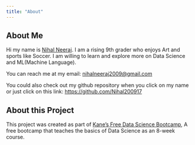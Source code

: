 ```yaml
---
title: "About"
---
```


## About Me

Hi my name is [Nihal Neeraj](https://github.com/Nihal200917). I am a rising 9th grader who enjoys Art and sports like Soccer. I am willing to learn and explore more on Data Science and ML(Machine Language).

You can reach me at my email: [nihalneeraj2009@gmail.com](nihalneeraj2009@gmail.com)

You could also check out my github repository when you click on my name or just click on this link: [https://github.com/Nihal200917](https://github.com/Nihal200917)

## About this Project

This project was created as part of [Kane's Free Data Science Bootcamp](https://bootcamp.davidkane.info/schedule.html), A free bootcamp that teaches the basics of Data Science as an 8-week course.
